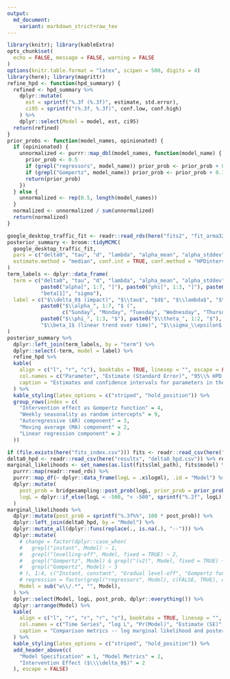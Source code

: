 ```yaml
---
output:
  md_document:
    variant: markdown_strict+raw_tex
---
```

\clearpage

\normalsize

```r
library(knitr); library(kableExtra)
opts_chunk$set(
  echo = FALSE, message = FALSE, warning = FALSE
)
options(knitr.table.format = "latex", scipen = 500, digits = 4)
library(here); library(magrittr)
refine_hpd <- function(hpd_summary) {
  refined <- hpd_summary %>%
    dplyr::mutate(
      est = sprintf("%.3f (%.3f)", estimate, std.error),
      ci95 = sprintf("(%.3f, %.3f)", conf.low, conf.high)
    ) %>%
    dplyr::select(Model = model, est, ci95)
  return(refined)
}
prior_probs <- function(model_names, opinionated) {
  if (opinionated) {
    unnormalized <- purrr::map_dbl(model_names, function(model_name) {
      prior_prob <- 0.5
      if (grepl("regressors", model_name)) prior_prob <- prior_prob + 0.2
      if (grepl("Gompertz", model_name)) prior_prob <- prior_prob + 0.1
      return(prior_prob)
    })
  } else {
    unnormalized <- rep(0.5, length(model_names))
  }
  normalized <- unnormalized / sum(unnormalized)
  return(normalized)
}
```


\section*{Appendix}

```r
google_desktop_traffic_fit <- readr::read_rds(here("fits2", "fit_arma32r5ev2.rds"))
posterior_summary <- broom::tidyMCMC(
  google_desktop_traffic_fit,
  pars = c("delta0", "tau", "d", "lambda", "alpha_mean", "alpha_stddev", "alpha", "phi", "theta", "beta", "sigma"),
  estimate.method = "median", conf.int = TRUE, conf.method = "HPDinterval"
)
term_labels <- dplyr::data_frame(
  term = c("delta0", "tau", "d", "lambda", "alpha_mean", "alpha_stddev",
           paste0("alpha[", 1:7, "]"), paste0("phi[", 1:3, "]"), paste0("theta[", 1:2, "]"),
           "beta[1]", "sigma"),
  label = c("$\\delta_0$ (impact)", "$\\tau$", "$d$", "$\\lambda$", "$\\mu_\\alpha$ (daily average)", "$\\sigma_\\alpha$",
           paste0("$\\alpha_", 1:7, "$ (",
                  c("Sunday", "Monday", "Tuesday", "Wednesday", "Thursday", "Friday", "Saturday"), ")"),
           paste0("$\\phi_", 1:3, "$"), paste0("$\\theta_", 1:2, "$"),
           "$\\beta_1$ (linear trend over time)", "$\\sigma_\\epsilon$ (daily noise variability)")
)
posterior_summary %>%
  dplyr::left_join(term_labels, by = "term") %>%
  dplyr::select(-term, model = label) %>%
  refine_hpd %>%
  kable(
    align = c("l", "r", "c"), booktabs = TRUE, linesep = "", escape = FALSE,
    col.names = c("Parameter", "Estimate (Standard Error)", "95\\% HPD Interval"),
    caption = "Estimates and confidence intervals for parameters in the model of desktop traffic to the Italian Wikipedia from Google. The model was fit to pageview counts \\emph{in millions}. For example, when reading the table, $\\alpha_1 = 1.461$ indicates 1.46M pageviews on average on Sunday."
  ) %>%
  kable_styling(latex_options = c("striped", "hold_position")) %>%
  group_rows(index = c(
    "Intervention effect as Gompertz function" = 4,
    "Weekly seasonality as random intercepts" = 9,
    "Autoregressive (AR) component" = 3,
    "Moving average (MA) component" = 2,
    "Linear regression component" = 2
  ))
```

```r
if (file.exists(here("fits_index.csv"))) fits <- readr::read_csv(here("fits_index.csv"))
delta0_hpd <- readr::read_csv(here("results", "delta0_hpd.csv")) %>% refine_hpd
marginal_likelihoods <- set_names(as.list(fits$lml_path), fits$model) %>%
  purrr::map(readr::read_rds) %>%
  purrr::map_df(~ dplyr::data_frame(logL = .x$logml), .id = "Model") %>%
  dplyr::mutate(
    post_prob = bridgesampling::post_prob(logL, prior_prob = prior_probs(Model, opinionated = FALSE)),
    logL = dplyr::if_else(logL < -500, "< -500", sprintf("%.2f", logL))
  )
marginal_likelihoods %>%
  dplyr::mutate(post_prob = sprintf("%.3f%%", 100 * post_prob)) %>%
  dplyr::left_join(delta0_hpd, by = "Model") %>%
  dplyr::mutate_all(dplyr::funs(replace(., is.na(.), "--"))) %>%
  dplyr::mutate(
    # change = factor(dplyr::case_when(
    #   grepl("instant", Model) ~ 1,
    #   grepl("levelling-off", Model, fixed = TRUE) ~ 2,
    #   grepl("Gompertz", Model) & grepl("(v2)", Model, fixed = TRUE) ~ 4,
    #   grepl("Gompertz", Model) ~ 3
    # ), 1:4, c("Instant, constant", "Gradual level-off", "Gompertz function", "Gompertsz (v2)")),
    # regression = factor(grepl("regressors", Model), c(FALSE, TRUE), c("No", "Yes")),
    Model = sub("w\\/.*", "", Model),
  ) %>%
  dplyr::select(Model, logL, post_prob, dplyr::everything()) %>%
  dplyr::arrange(Model) %>%
  kable(
    align = c("l", "r", "r", "r", "c"), booktabs = TRUE, linesep = "",
    col.names = c("Time Series", "log L", "Pr(Model)", "Estimate (SE)", "95% CI"),
    caption = "Comparison metrics -- log marginal likelihood and posterior model probability (probability of model given data) -- of various models of desktop traffic from Google, with point estimate, standard error (SE), and 95\\% credible interval from the fitted models for intervention effect $\\delta_0$ and growth rate $\\lambda$. These were quickly fitted to get a sense of which model to go with, so the estimates in the final model differ due to more extensive MCMC sampling."
  ) %>%
  kable_styling(latex_options = c("striped", "hold_position")) %>%
  add_header_above(c(
    "Model Specification" = 1, "Model Metrics" = 2,
    "Intervention Effect ($\\\\delta_0$)" = 2
  ), escape = FALSE)
```
